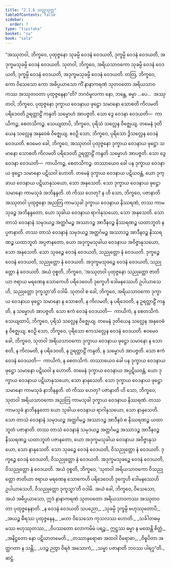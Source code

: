 ```yaml
---
title: "2.1.6 သလ္လသုတ္တ"
tableOfContents: false
sidebar:
  order: 7
type: "tipitaka"
basket: "su"
book: "sala"
---
```



<DynamicBreadcrumb />

<Division number="254" book="sala">

<Paragraph number="1118" book="sala">
“အဿုတဝါ, ဘိက္ခဝေ, ပုထုဇ္ဇနော သုခမ္ပိ ဝေဒနံ ဝေဒယတိ, ဒုက္ခမ္ပိ ဝေဒနံ ဝေဒယတိ, အဒုက္ခမသုခမ္ပိ ဝေဒနံ ဝေဒယတိ. သုတဝါ, ဘိက္ခဝေ, အရိယသာဝကော သုခမ္ပိ ဝေဒနံ ဝေဒယတိ, ဒုက္ခမ္ပိ ဝေဒနံ ဝေဒယတိ, အဒုက္ခမသုခမ္ပိ ဝေဒနံ ဝေဒယတိ. တတြ, ဘိက္ခဝေ, ကော ဝိသေသော ကော အဓိပ္ပယာသော ကိံ နာနာကရဏံ သုတဝတော အရိယသာဝကဿ အဿုတဝတာ ပုထုဇ္ဇနေနာ”တိ? ဘဂဝံမူလကာ နော, ဘန္တေ, ဓမ္မာ …ပေ…  အဿုတဝါ, ဘိက္ခဝေ, ပုထုဇ္ဇနော ဒုက္ခာယ ဝေဒနာယ ဖုဋ္ဌော သမာနော သောစတိ ကိလမတိ ပရိဒေဝတိ ဥရတ္တာဠိံ ကန္ဒတိ သမ္မောဟံ အာပဇ္ဇတိ. သော ဒွေ ဝေဒနာ ဝေဒယတိ—  ကာယိကဉ္စ, စေတသိကဉ္စ. သေယျထာပိ, ဘိက္ခဝေ, ပုရိသံ သလ္လေန ဝိဇ္ဈေယျ. တမေနံ ဒုတိယေန သလ္လေန အနုဝေဓံ ဝိဇ္ဈေယျ. ဧဝဉှိ သော, ဘိက္ခဝေ, ပုရိသော ဒွိသလ္လေန ဝေဒနံ ဝေဒယတိ. ဧဝမေဝ ခေါ, ဘိက္ခဝေ, အဿုတဝါ ပုထုဇ္ဇနော ဒုက္ခာယ ဝေဒနာယ ဖုဋ္ဌော သမာနော သောစတိ ကိလမတိ ပရိဒေဝတိ ဥရတ္တာဠိံ ကန္ဒတိ သမ္မောဟံ အာပဇ္ဇတိ. သော ဒွေ ဝေဒနာ ဝေဒယတိ—  ကာယိကဉ္စ, စေတသိကဉ္စ. တဿာယေဝ ခေါ ပန ဒုက္ခာယ ဝေဒနာယ ဖုဋ္ဌော သမာနော ပဋိဃဝါ ဟောတိ. တမေနံ ဒုက္ခာယ ဝေဒနာယ ပဋိဃဝန္တံ, ယော ဒုက္ခာယ ဝေဒနာယ ပဋိဃာနုသယော, သော အနုသေတိ. သော ဒုက္ခာယ ဝေဒနာယ ဖုဋ္ဌော သမာနော ကာမသုခံ အဘိနန္ဒတိ. တံ ကိဿ ဟေတု? န ဟိ သော, ဘိက္ခဝေ, ပဇာနာတိ အဿုတဝါ ပုထုဇ္ဇနော အညတြ ကာမသုခါ ဒုက္ခာယ ဝေဒနာယ နိဿရဏံ, တဿ ကာမသုခဉ္စ အဘိနန္ဒတော, ယော သုခါယ ဝေဒနာယ ရာဂါနုသယော, သော အနုသေတိ. သော တာသံ ဝေဒနာနံ သမုဒယဉ္စ အတ္ထင်္ဂမဉ္စ အဿာဒဉ္စ အာဒီနဝဉ္စ နိဿရဏဉ္စ ယထာဘူတံ နပ္ပဇာနာတိ. တဿ တာသံ ဝေဒနာနံ သမုဒယဉ္စ အတ္ထင်္ဂမဉ္စ အဿာဒဉ္စ အာဒီနဝဉ္စ နိဿရဏဉ္စ ယထာဘူတံ အပ္ပဇာနတော, ယော အဒုက္ခမသုခါယ ဝေဒနာယ အဝိဇ္ဇာနုသယော, သော အနုသေတိ. သော သုခဉ္စေ ဝေဒနံ ဝေဒယတိ, သညုတ္တော နံ ဝေဒယတိ. ဒုက္ခဉ္စေ ဝေဒနံ ဝေဒယတိ, သညုတ္တော နံ ဝေဒယတိ. အဒုက္ခမသုခဉ္စေ ဝေဒနံ ဝေဒယတိ, သညုတ္တော နံ ဝေဒယတိ. အယံ ဝုစ္စတိ, ဘိက္ခဝေ, ‘အဿုတဝါ ပုထုဇ္ဇနော သညုတ္တော ဇာတိယာ ဇရာယ မရဏေန သောကေဟိ ပရိဒေဝေဟိ ဒုက္ခေဟိ ဒေါမနဿေဟိ ဥပါယာသေဟိ, သညုတ္တော ဒုက္ခသ္မာ’တိ ဝဒါမိ.
</Paragraph>

<Paragraph number="1119" book="sala">
သုတဝါ စ ခေါ, ဘိက္ခဝေ, အရိယသာဝကော ဒုက္ခာယ ဝေဒနာယ ဖုဋ္ဌော သမာနော န သောစတိ, န ကိလမတိ, န ပရိဒေဝတိ, န ဥရတ္တာဠိံ ကန္ဒတိ, န သမ္မောဟံ အာပဇ္ဇတိ. သော ဧကံ ဝေဒနံ ဝေဒယတိ—  ကာယိကံ, န စေတသိကံ.
</Paragraph>

<Paragraph number="1120" book="sala">
သေယျထာပိ, ဘိက္ခဝေ, ပုရိသံ သလ္လေန ဝိဇ္ဈေယျ. တမေနံ ဒုတိယေန သလ္လေန အနုဝေဓံ န ဝိဇ္ဈေယျ. ဧဝဉှိ သော, ဘိက္ခဝေ, ပုရိသော ဧကသလ္လေန ဝေဒနံ ဝေဒယတိ. ဧဝမေဝ ခေါ, ဘိက္ခဝေ, သုတဝါ အရိယသာဝကော ဒုက္ခာယ ဝေဒနာယ ဖုဋ္ဌော သမာနော န သောစတိ, န ကိလမတိ, န ပရိဒေဝတိ, န ဥရတ္တာဠိံ ကန္ဒတိ, န သမ္မောဟံ အာပဇ္ဇတိ. သော ဧကံ ဝေဒနံ ဝေဒယတိ—  ကာယိကံ, န စေတသိကံ. တဿာယေဝ ခေါ ပန ဒုက္ခာယ ဝေဒနာယ ဖုဋ္ဌော သမာနော ပဋိဃဝါ န ဟောတိ. တမေနံ ဒုက္ခာယ ဝေဒနာယ အပ္ပဋိဃဝန္တံ, ယော ဒုက္ခာယ ဝေဒနာယ ပဋိဃာနုသယော, သော နာနုသေတိ. သော ဒုက္ခာယ ဝေဒနာယ ဖုဋ္ဌော သမာနော ကာမသုခံ နာဘိနန္ဒတိ. တံ ကိဿ ဟေတု? ပဇာနာတိ ဟိ သော, ဘိက္ခဝေ, သုတဝါ အရိယသာဝကော အညတြ ကာမသုခါ ဒုက္ခာယ ဝေဒနာယ နိဿရဏံ. တဿ ကာမသုခံ နာဘိနန္ဒတော ယော သုခါယ ဝေဒနာယ ရာဂါနုသယော, သော နာနုသေတိ. သော တာသံ ဝေဒနာနံ သမုဒယဉ္စ အတ္ထင်္ဂမဉ္စ အဿာဒဉ္စ အာဒီနဝံ စ နိဿရဏဉ္စ ယထာဘူတံ ပဇာနာတိ. တဿ တာသံ ဝေဒနာနံ သမုဒယဉ္စ အတ္ထင်္ဂမဉ္စ အဿာဒဉ္စ အာဒီနဝဉ္စ နိဿရဏဉ္စ ယထာဘူတံ ပဇာနတော, ယော အဒုက္ခမသုခါယ ဝေဒနာယ အဝိဇ္ဇာနုသယော, သော နာနုသေတိ. သော သုခဉ္စေ ဝေဒနံ ဝေဒယတိ, ဝိသညုတ္တော နံ ဝေဒယတိ. ဒုက္ခဉ္စေ ဝေဒနံ ဝေဒယတိ, ဝိသညုတ္တော နံ ဝေဒယတိ. အဒုက္ခမသုခဉ္စေ ဝေဒနံ ဝေဒယတိ, ဝိသညုတ္တော နံ ဝေဒယတိ. အယံ ဝုစ္စတိ, ဘိက္ခဝေ, ‘သုတဝါ အရိယသာဝကော ဝိသညုတ္တော ဇာတိယာ ဇရာယ မရဏေန သောကေဟိ ပရိဒေဝေဟိ ဒုက္ခေဟိ ဒေါမနဿေဟိ ဥပါယာသေဟိ, ဝိသညုတ္တော ဒုက္ခသ္မာ’တိ ဝဒါမိ. အယံ ခေါ, ဘိက္ခဝေ, ဝိသေသော, အယံ အဓိပ္ပယာသော, ဣဒံ နာနာကရဏံ သုတဝတော အရိယသာဝကဿ အဿုတဝတာ ပုထုဇ္ဇနေနာတိ.
</Paragraph>

<Paragraph number="1121" type="verses" book="sala">
_န ဝေဒနံ ဝေဒယတိ သပညော,_  
_သုခမ္ပိ ဒုက္ခမ္ပိ ဗဟုဿုတောပိ;_  
_အယဉ္စ ဓီရဿ ပုထုဇ္ဇနေန,_  
_မဟာ ဝိသေသော ကုသလဿ ဟောတိ._  

</Paragraph>

<Paragraph number="1122" type="verses" book="sala">
_သင်္ခါတဓမ္မဿ ဗဟုဿုတဿ,_  
_ဝိပဿတော လောကမိမံ ပရဉ္စ;_  
ဣဋ္ဌဿ ဓမ္မာ န မထေန္တိ စိတ္တံ,_  
_အနိဋ္ဌတော နော ပဋိဃာတမေတိ._  

</Paragraph>

<Paragraph number="1123" type="verses" book="sala">
_တဿာနုရောဓာ အထဝါ ဝိရောဓာ,_  
_ဝိဓူပိတာ အတ္ထဂတာ န သန္တိ;_  
_ပဒဉ္စ ဉတွာ ဝိရဇံ အသောကံ,_  
_သမ္မာ ပဇာနာတိ ဘဝဿ ပါရဂူ”တိ._  


</Paragraph>
</Division>

<Paragraph number="1124" type="center" book="sala">
ဆဋ္ဌံ.
</Paragraph>
